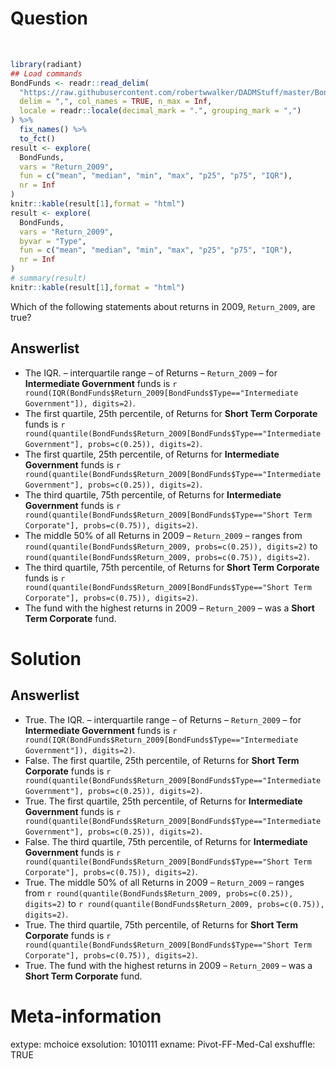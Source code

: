 Question
========

\
```r
library(radiant)
## Load commands
BondFunds <- readr::read_delim(
  "https://raw.githubusercontent.com/robertwwalker/DADMStuff/master/BondFunds.csv",
  delim = ",", col_names = TRUE, n_max = Inf,
  locale = readr::locale(decimal_mark = ".", grouping_mark = ",")
) %>%
  fix_names() %>%
  to_fct()
result <- explore(
  BondFunds, 
  vars = "Return_2009", 
  fun = c("mean", "median", "min", "max", "p25", "p75", "IQR"), 
  nr = Inf
)
knitr::kable(result[1],format = "html")
result <- explore(
  BondFunds, 
  vars = "Return_2009", 
  byvar = "Type", 
  fun = c("mean", "median", "min", "max", "p25", "p75", "IQR"), 
  nr = Inf
)
# summary(result)
knitr::kable(result[1],format = "html")
```

Which of the following statements about returns in 2009, `Return_2009`, are true?

Answerlist
----------
* The IQR. -- interquartile range -- of Returns -- `Return_2009` -- for **Intermediate Government** funds is `r round(IQR(BondFunds$Return_2009[BondFunds$Type=="Intermediate Government"]), digits=2)`.
* The first quartile, 25th percentile, of Returns for **Short Term Corporate** funds is `r round(quantile(BondFunds$Return_2009[BondFunds$Type=="Intermediate Government"], probs=c(0.25)), digits=2)`.
* The first quartile, 25th percentile, of Returns for **Intermediate Government** funds is `r round(quantile(BondFunds$Return_2009[BondFunds$Type=="Intermediate Government"], probs=c(0.25)), digits=2)`.
* The third quartile, 75th percentile, of Returns for **Intermediate Government** funds is `r round(quantile(BondFunds$Return_2009[BondFunds$Type=="Short Term Corporate"], probs=c(0.75)), digits=2)`.
* The middle 50% of all Returns in 2009 -- `Return_2009` -- ranges from `round(quantile(BondFunds$Return_2009, probs=c(0.25)), digits=2)` to `round(quantile(BondFunds$Return_2009, probs=c(0.75)), digits=2)`.
* The third quartile, 75th percentile, of Returns for **Short Term Corporate** funds is `r round(quantile(BondFunds$Return_2009[BondFunds$Type=="Short Term Corporate"], probs=c(0.75)), digits=2)`.
* The fund with the highest returns in 2009 -- `Return_2009` -- was a **Short Term Corporate** fund.


Solution
=========

Answerlist
----------
* True.  The IQR. -- interquartile range -- of Returns -- `Return_2009` -- for **Intermediate Government** funds is `r round(IQR(BondFunds$Return_2009[BondFunds$Type=="Intermediate Government"]), digits=2)`.
* False.  The first quartile, 25th percentile, of Returns for **Short Term Corporate** funds is `r round(quantile(BondFunds$Return_2009[BondFunds$Type=="Intermediate Government"], probs=c(0.25)), digits=2)`.
* True.  The first quartile, 25th percentile, of Returns for **Intermediate Government** funds is `r round(quantile(BondFunds$Return_2009[BondFunds$Type=="Intermediate Government"], probs=c(0.25)), digits=2)`.
* False.  The third quartile, 75th percentile, of Returns for **Intermediate Government** funds is `r round(quantile(BondFunds$Return_2009[BondFunds$Type=="Short Term Corporate"], probs=c(0.75)), digits=2)`.
* True.  The middle 50% of all Returns in 2009 -- `Return_2009` -- ranges from `r round(quantile(BondFunds$Return_2009, probs=c(0.25)), digits=2)` to `r round(quantile(BondFunds$Return_2009, probs=c(0.75)), digits=2)`.
* True.  The third quartile, 75th percentile, of Returns for **Short Term Corporate** funds is `r round(quantile(BondFunds$Return_2009[BondFunds$Type=="Short Term Corporate"], probs=c(0.75)), digits=2)`.
* True.  The fund with the highest returns in 2009 -- `Return_2009` -- was a **Short Term Corporate** fund.


Meta-information
================
extype: mchoice
exsolution: 1010111
exname: Pivot-FF-Med-Cal
exshuffle: TRUE